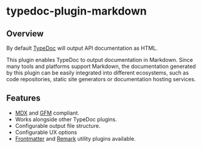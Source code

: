 
# typedoc-plugin-markdown

<PackageDescription pjson={pjson} />

## Overview

By default [TypeDoc](https://typedoc.org) will output API documentation as HTML.

This plugin enables TypeDoc to output documentation in Markdown. Since many tools and platforms support Markdown, the documentation generated by this plugin can be easily integrated into different ecosystems, such as code repositories, static site generators or documentation hosting services.

## Features

- [MDX](https://mdxjs.com/) and [GFM](https://github.github.com/gfm/) compliant.
- Works alongside other TypeDoc plugins.
- Configurable output file structure.
- Configurable UX options
- [Frontmatter](/plugins/frontmatter) and [Remark](/plugins/remark) utility plugins available.
